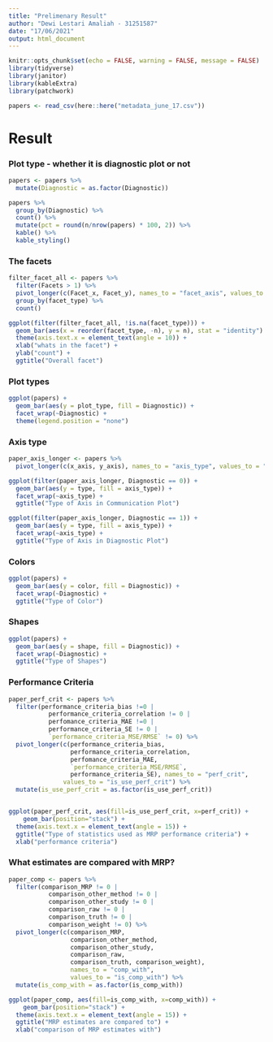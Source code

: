 ```yaml
---
title: "Prelimenary Result"
author: "Dewi Lestari Amaliah - 31251587"
date: "17/06/2021"
output: html_document
---
```


```r
knitr::opts_chunk$set(echo = FALSE, warning = FALSE, message = FALSE)
library(tidyverse)
library(janitor)
library(kableExtra)
library(patchwork)
```


```r
papers <- read_csv(here::here("metadata_june_17.csv"))

```

# Result 

### Plot type - whether it is diagnostic plot or not 

```r
papers <- papers %>%
  mutate(Diagnostic = as.factor(Diagnostic))

papers %>%
  group_by(Diagnostic) %>%
  count() %>%
  mutate(pct = round(n/nrow(papers) * 100, 2)) %>%
  kable() %>%
  kable_styling()
```


### The facets

```r
filter_facet_all <- papers %>%
  filter(Facets > 1) %>%
  pivot_longer(c(Facet_x, Facet_y), names_to = "facet_axis", values_to = "facet_type") %>%
  group_by(facet_type) %>%
  count()

ggplot(filter(filter_facet_all, !is.na(facet_type))) +
  geom_bar(aes(x = reorder(facet_type, -n), y = n), stat = "identity") +
  theme(axis.text.x = element_text(angle = 10)) +
  xlab("whats in the facet") +
  ylab("count") +
  ggtitle("Overall facet")


```

### Plot types

```r
ggplot(papers) +
  geom_bar(aes(y = plot_type, fill = Diagnostic)) +
  facet_wrap(~Diagnostic) +
  theme(legend.position = "none")
```

### Axis type

```r
paper_axis_longer <- papers %>%
  pivot_longer(c(x_axis, y_axis), names_to = "axis_type", values_to = "type")
```


```r
ggplot(filter(paper_axis_longer, Diagnostic == 0)) + 
  geom_bar(aes(y = type, fill = axis_type)) +
  facet_wrap(~axis_type) +
  ggtitle("Type of Axis in Communication Plot")
```

```r
ggplot(filter(paper_axis_longer, Diagnostic == 1)) + 
  geom_bar(aes(y = type, fill = axis_type)) +
  facet_wrap(~axis_type) +
  ggtitle("Type of Axis in Diagnostic Plot")
```

### Colors

```r
ggplot(papers) + 
  geom_bar(aes(y = color, fill = Diagnostic)) +
  facet_wrap(~Diagnostic) +
  ggtitle("Type of Color")
```


### Shapes

```r
ggplot(papers) + 
  geom_bar(aes(y = shape, fill = Diagnostic)) +
  facet_wrap(~Diagnostic) +
  ggtitle("Type of Shapes")
```

### Performance Criteria 

```r
paper_perf_crit <- papers %>%
  filter(performance_criteria_bias !=0 |
           performance_criteria_correlation != 0 |
           perfomance_criteria_MAE !=0 |
           performance_criteria_SE != 0 |
           `performance_criteria_MSE/RMSE` != 0) %>%
  pivot_longer(c(performance_criteria_bias,
                 performance_criteria_correlation,
                 perfomance_criteria_MAE,
                 `performance_criteria_MSE/RMSE`,
                 performance_criteria_SE), names_to = "perf_crit",
               values_to = "is_use_perf_crit") %>%
  mutate(is_use_perf_crit = as.factor(is_use_perf_crit))


ggplot(paper_perf_crit, aes(fill=is_use_perf_crit, x=perf_crit)) + 
    geom_bar(position="stack") +
  theme(axis.text.x = element_text(angle = 15)) +
  ggtitle("Type of statistics used as MRP performance criteria") +
  xlab("performance criteria")
```



### What estimates are compared with MRP?

```r
paper_comp <- papers %>%
  filter(comparison_MRP != 0 |
           comparison_other_method != 0 |
           comparison_other_study != 0 |
           comparison_raw != 0 |
           comparison_truth != 0 |
           comparison_weight != 0) %>%
  pivot_longer(c(comparison_MRP,
                 comparison_other_method,
                 comparison_other_study,
                 comparison_raw,
                 comparison_truth, comparison_weight),
                 names_to = "comp_with",
                 values_to = "is_comp_with") %>%
  mutate(is_comp_with = as.factor(is_comp_with))

ggplot(paper_comp, aes(fill=is_comp_with, x=comp_with)) + 
    geom_bar(position="stack") +
  theme(axis.text.x = element_text(angle = 15)) +
  ggtitle("MRP estimates are compared to") +
  xlab("comparison of MRP estimates with")
```

